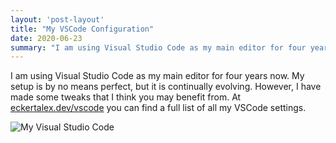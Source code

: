 ```yaml
---
layout: 'post-layout'
title: "My VSCode Configuration"
date: 2020-06-23
summary: "I am using Visual Studio Code as my main editor for four years now. My setup is by no means perfect, but it is continually evolving. However, I have made some tweaks that I think you may benefit from."
---
```


I am using Visual Studio Code as my main editor for four years now. My setup is by no means perfect, but it is continually evolving. However, I have made some tweaks that I think you may benefit from. At [eckertalex.dev/vscode](/vscode) you can find a full list of all my VSCode settings.

![My Visual Studio Code](/static/img/vscode/vscode.png)
